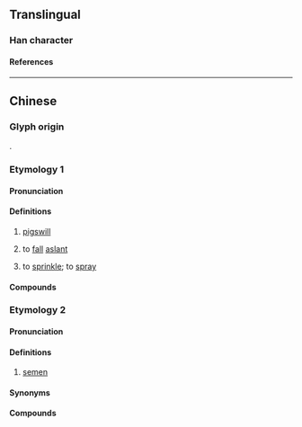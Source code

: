 {{character info/new}}
==Translingual==

===Han character===
{{Han char|rn=85|rad=水|as=12|sn=15|four=39127|canj=EHDB|ids=⿰氵稍}}

====References====
{{Han ref|kx=0650.270|dkj=18285|dj=1061.080|hdz=31743.040|uh=6F72}}

----

==Chinese==

===Glyph origin===
{{Han etym}}
{{Han compound|水|稍|ls=psc|c1=s|c2=p}}.

===Etymology 1===
{{zh-forms|alt=捎-verb}}

====Pronunciation====
{{zh-pron
|m=shào
|c=saau3
|g=sau4
|j=sau3
|mn=sàu/xm:sáu
|mn-t=sao3
|w=2sau
|x=sau4
|mc=y
|oc=y
|cat=n,v
}}

====Definitions====
{{zh-hanzi}}

# [[pigswill]]
# {{lb|zh|colloquial|of rain}} to [[fall]] [[aslant]]
#: {{zh-x|潲 雨 了，咱 趕緊 關 窗戶{hu}。|Rain is '''falling aslant'''. Let's quickly close the windows.}}
# {{lb|zh|dialectal|including|Beijing Mandarin|Zhongyuan Mandarin|Cantonese|Jin}} to [[sprinkle]]; to [[spray]]

====Compounds====
{{zh-der|潲水|豬潲}}

===Etymology 2===
{{zh-forms|alt=韶,精,𪷰,洨}}
{{rfe|zh}}

====Pronunciation====
{{zh-pron
|mn=siâu
|cat=n
}}

====Definitions====
{{zh-hanzi}}

# {{lb|zh|Min Nan|vulgar}} [[semen]]

====Synonyms====
{{zh-dial|精液}}

====Compounds====
{{zh-der|㤉潲|孽潲|嘐潲|嘐潲話|講嘐潲話|啥潲|訕潲|衰潲|插潲|譀狗潲|譀潲|謔潲|貓潲|洽潲|潲面}}